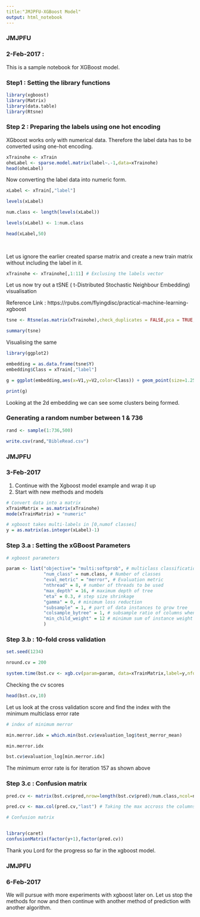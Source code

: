 ```yaml
---
title:"JMJPFU-XGBoost Model"
output: html_notebook
---
```


### JMJPFU 
### 2-Feb-2017 : 

This is a sample notebook for XGBoost model. 

### Step1 : Setting the library functions

```r
library(xgboost)
library(Matrix)
library(data.table)
library(Rtsne)
```


### Step 2 : Preparing the labels using one hot encoding

XGboost works only with numerical data. Therefore the label data has to be converted using one-hot encoding.

```r
xTrainohe <- xTrain
oheLabel <- sparse.model.matrix(label~.-1,data=xTrainohe)
head(oheLabel)
```
Now converting the label data into numeric form.

```r
xLabel <- xTrain[,"label"]

levels(xLabel)

num.class <- length(levels(xLabel))

levels(xLabel) <- 1:num.class

head(xLabel,50)
  
  
```

Let us ignore the earlier created sparse matrix and create a new train matrix without including the label in it.

```r

xTrainohe <- xTrainohe[,1:11] # Exclusing the labels vector
```

Let us now try out a tSNE ( t-Distributed Stochastic Neighbour Embedding) visualisation 

Reference Link : https://rpubs.com/flyingdisc/practical-machine-learning-xgboost


```r
tsne <- Rtsne(as.matrix(xTrainohe),check_duplicates = FALSE,pca = TRUE,perplexity = 30,theta = 0.5,dims=2)

summary(tsne)
```

Visualising the same

```r
library(ggplot2)

embedding = as.data.frame(tsne$Y)
embedding$Class = xTrain[,"label"]

g = ggplot(embedding,aes(x=V1,y=V2,color=Class)) + geom_point(size=1.25)+ guides(colour=guide_legend(override.aes = list(size=6))) + xlab("") + ylab("") + ggtitle("t-SNE 2D Embedding of 'Label' Outcome") + theme_light(base_size = 20) + theme(axis.text.x=element_blank(),axis.text.y=element_blank())

print(g)
```

Looking at the 2d embedding we can see some clusters being formed. 

### Generating a random number between 1 & 736

```r

rand <- sample(1:736,500)

write.csv(rand,"BibleRead.csv")

```

### JMJPFU
### 3-Feb-2017


1. Continue with the Xgboost model example and wrap it up
2. Start with new methods and models

```r
# Convert data into a matrix
xTrainMatrix = as.matrix(xTrainohe)
mode(xTrainMatrix) = "numeric"

# xgboost takes multi-labels in [0,numof classes]
y = as.matrix(as.integer(xLabel)-1)
```

### Step 3.a : Setting the xGBoost Parameters

```r
# xgboost parameters

param <- list("objective"= "multi:softprob", # multiclass classification
              "num_class" = num.class, # Number of classes
              "eval_metric" = "merror", # Evaluation metric
              "nthread" = 8, # number of threads to be used
              "max_depth" = 16, # maximum depth of tree
              "eta" = 0.3, # step size shrinkage
              "gamma" = 0, # minimum loss reduction
              "subsample" = 1, # part of data instances to grow tree
              "colsample_bytree" = 1, # subsample ratio of columns when constructing each tree
              "min_child_weight" = 12 # minimum sum of instance weight needed in a child
              )
```

### Step 3.b : 10-fold cross validation

```r
set.seed(1234)

nround.cv = 200

system.time(bst.cv <- xgb.cv(param=param, data=xTrainMatrix,label=y,nfold = 10,nrounds = nround.cv,prediction = TRUE,verbose = FALSE))
```

Checking the cv scores

```r
head(bst.cv,10)
```
Let us look at the cross validation score and find the index with the minimum multiclass error rate

```r
# index of minimum merror

min.merror.idx = which.min(bst.cv$evaluation_log$test_merror_mean)

min.merror.idx

bst.cv$evaluation_log[min.merror.idx]
```

The minimum error rate is for iteration 157 as shown above

### Step 3.c : Confusion matrix

```r
pred.cv <- matrix(bst.cv$pred,nrow=length(bst.cv$pred)/num.class,ncol=num.class)

pred.cv <- max.col(pred.cv,"last") # Taking the max accross the columns which is the probability of each class

# Confusion matrix


library(caret)
confusionMatrix(factor(y+1),factor(pred.cv))
```

Thank you Lord for the progress so far in the xgboost model.

### JMJPFU
### 6-Feb-2017

We will pursue with more experiments with xgboost later on. Let us stop the methods for now and then continue with another method of prediction with another algorithm.
